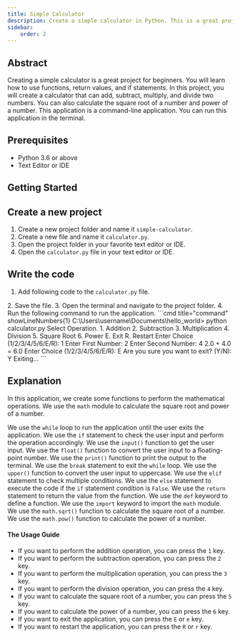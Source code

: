 ```yaml
---
title: Simple Calculator
description: Create a simple calculator in Python. This is a great project for beginners. You will learn how to use functions, return values, and if statements.
sidebar: 
    order: 2
---
```



## Abstract
Creating a simple calculator is a great project for beginners. You will learn how to use functions, return values, and if statements. In this project, you will create a calculator that can add, subtract, multiply, and divide two numbers. You can also calculate the square root of a number and power of a number. This application is a command-line application. You can run this application in the terminal.

## Prerequisites
- Python 3.6 or above
- Text Editor or IDE

## Getting Started
## Create a new project
1. Create a new project folder and name it `simple-calculator`.
2. Create a new file and name it `calculator.py`.
3. Open the project folder in your favorite text editor or IDE.
4. Open the `calculator.py` file in your text editor or IDE.

## Write the code
1. Add following code to the `calculator.py` file.
<FileCode file="projects/beginners/calculator.py" lang="python" title="Simple Calculator" />
2. Save the file.
3. Open the terminal and navigate to the project folder.
4. Run the following command to run the application.
```cmd title="command" showLineNumbers{1}
C:\Users\username\Documents\hello_world> python calculator.py
Select Operation.
1. Addition
2. Subtraction
3. Multiplication
4. Division
5. Square Root
6. Power
E. Exit
R. Restart
Enter Choice (1/2/3/4/5/6/E/R): 1
Enter First Number: 2
Enter Second Number: 4
2.0 + 4.0 = 6.0
Enter Choice (1/2/3/4/5/6/E/R): E
Are you sure you want to exit? (Y/N): Y
Exiting...
```

## Explanation
In this application, we create some functions to perform the mathematical operations. We use the `math` module to calculate the square root and power of a number. 

We use the `while` loop to run the application until the user exits the application. We use the `if` statement to check the user input and perform the operation accordingly. We use the `input()` function to get the user input. We use the `float()` function to convert the user input to a floating-point number. We use the `print()` function to print the output to the terminal. We use the `break` statement to exit the `while` loop. We use the `upper()` function to convert the user input to uppercase. We use the `elif` statement to check multiple conditions. We use the `else` statement to execute the code if the `if` statement condition is `False`. We use the `return` statement to return the value from the function. We use the `def` keyword to define a function. We use the `import` keyword to import the `math` module. We use the `math.sqrt()` function to calculate the square root of a number. We use the `math.pow()` function to calculate the power of a number.

#### The Usage Guide
- If you want to perform the addition operation, you can press the `1` key. 
- If you want to perform the subtraction operation, you can press the `2` key.
- If you want to perform the multiplication operation, you can press the `3` key.
- If you want to perform the division operation, you can press the `4` key.
- If you want to calculate the square root of a number, you can press the `5` key.
- If you want to calculate the power of a number, you can press the `6` key.
- If you want to exit the application, you can press the `E` or `e` key.
- If you want to restart the application, you can press the `R` or `r` key.
